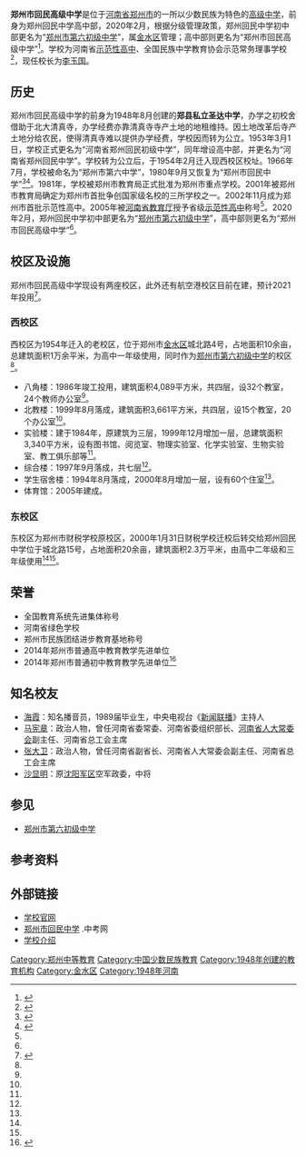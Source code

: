 {{Infobox School
| name           = 郑州市回民高级中学
| other_name     = 
| image          = 20210602 The gate of Zhengzhou Hui Nationality Middle School.jpg
| motto          = 
| established    = 1948年
| closed         = 
| type           = 公立[[少数民族|少数民族]][[高级中学|高级中学]]
| principal      = 
| area           = 
| telephone      = 0371-66316328
| address        = 西校区：[[河南省|河南省]][[郑州市|郑州市]]城北路4号<br />东校区：河南省郑州市城北路15号
| location       = {{coord|34|45|16.98|N|113|41|39.24|E|display=inline,title|region:CN}}
| website        = {{url|http://www.zzhz.net}}
}}

'''郑州市回民高级中学'''是位于[[河南省|河南省]][[郑州市|郑州市]]的一所以少数民族为特色的[[高级中学|高级中学]]，前身为郑州回民中学高中部，2020年2月，根据分级管理政策，郑州回民中学初中部更名为“[[郑州市第六初级中学|郑州市第六初级中学]]”，属[[金水区|金水区]]管理；高中部则更名为“郑州市回民高级中学”<ref name=intro>{{cite web |title=郑州市回民高级中学发展大事记 |url=http://www.zzhz.net/zjhz/lsyg/05/25411.shtml |website=郑州市回民高级中学 |accessdate=2021-06-06}}</ref>。学校为河南省[[示范性高中|示范性高中]]、全国民族中学教育协会示范常务理事学校<ref name="简介">{{cite web |url=http://www.zzhz.net/zjhz/xxgk/12/587.shtml |language= |title=回中简介 |publisher=郑州市回民中学 |date=2011-12-19 |accessdate= }}{{Dead link|date=2019年11月 |bot=InternetArchiveBot |fix-attempted=yes }}</ref>，现任校长为[[李玉国|李玉国]]。

== 历史 ==
郑州市回民高级中学的前身为1948年8月创建的'''郑县私立圣达中学'''，办学之初校舍借助于北大清真寺，办学经费亦靠清真寺寺产土地的地租维持。因土地改革后寺产土地分给农民，使得清真寺难以提供办学经费，学校因而转为公立。1953年3月1日，学校正式更名为“河南省郑州回民初级中学”，同年增设高中部，并更名为“河南省郑州回民中学”。学校转为公立后，于1954年2月迁入现西校区校址。1966年7月，学校被命名为“郑州市第六中学”，1980年9月又恢复为“郑州市回民中学”<ref name=xz>{{cite book |title=郑州市回民中学校志 1948-2002 |date=2004-12 |accessdate=2021-08-08}}</ref><ref >{{cite web |url=http://zz.zhongkao.com/e/20150305/54f7f27c24128.shtml |language= |title=走进名校：郑州市回民中学 |publisher=中考网 |date=2015-03-05 |accessdate= |archive-date=2016-03-04 |archive-url=https://web.archive.org/web/20160304130652/http://zz.zhongkao.com/e/20150305/54f7f27c24128.shtml |dead-url=no }}</ref>。1981年，学校被郑州市教育局正式批准为郑州市重点学校。2001年被郑州市教育局确定为郑州市首批争创国家级名校的三所学校之一。2002年11月成为郑州市首批示范性高中。2005年被[[河南省教育厅|河南省教育厅]]授予省级[[示范性高中|示范性高中]]称号<ref name=intro />。2020年2月，郑州回民中学初中部更名为“[[郑州市第六初级中学|郑州市第六初级中学]]”，高中部则更名为“郑州市回民高级中学”<ref name=intro />。

== 校区及设施 ==
郑州市回民高级中学现设有两座校区，此外还有航空港校区目前在建，预计2021年投用<ref>{{cite news |title=郑州市回民中学航空港校区项目举行奠基仪式 |url=http://www.zzhkgq.gov.cn/edudt/1172397.jhtml |accessdate=2021-06-06 |date=2019-11-15}}</ref>。

=== 西校区 ===
西校区为1954年迁入的老校区，位于郑州市[[金水区|金水区]]城北路4号，占地面积10余亩，总建筑面积1万余平米，为高中一年级使用，同时作为[[郑州市第六初级中学|郑州市第六初级中学]]的校区<ref name="简介"/>。
* 八角楼：1986年竣工投用，建筑面积4,089平方米，共四层，设32个教室，24个教师办公室<ref name=xz />。
* 北教楼：1999年8月落成，建筑面积3,661平方米，共四层，设15个教室，20个办公室<ref name=xz />。
* 实验楼：建于1984年，原建筑为三层，1999年12月增加一层，总建筑面积3,340平方米，设有图书馆、阅览室、物理实验室、化学实验室、生物实验室、教工俱乐部等<ref name=xz />。
* 综合楼：1997年9月落成，共七层<ref name=xz />。
* 学生宿舍楼：1994年8月落成，2000年8月增加一层，设有60个住室<ref name=xz />。
* 体育馆：2005年建成。

=== 东校区 ===
东校区为郑州市财税学校原校区，2000年1月31日财税学校迁校后转交给郑州回民中学位于城北路15号，占地面积20余亩，建筑面积2.3万平米，由高中二年级和三年级使用<ref name="简介"/><ref name=xz />。

== 荣誉 ==
*全国教育系统先进集体称号
*河南省绿色学校
*郑州市民族团结进步教育基地称号
*2014年郑州市普通高中教育教学先进单位
*2014年郑州市普通初中教育教学先进单位<ref>{{Cite web |url=http://www.zzhz.net/xxfc/index.shtml |title=学校荣誉 |access-date=2015-08-15 |archive-url=https://web.archive.org/web/20150516172309/http://zzhz.net/xxfc/index.shtml |archive-date=2015-05-16 |dead-url=yes }}</ref>

== 知名校友 ==
*[[海霞_(主播)|海霞]]：知名播音员，1989届毕业生，中央电视台《[[新闻联播|新闻联播]]》主持人
*[[马宪章|马宪章]]：政治人物，曾任河南省委常委、河南省委组织部长、[[河南省人大常委会|河南省人大常委会]]副主任、河南省总工会主席
*[[张大卫|张大卫]]：政治人物，曾任河南省副省长、河南省人大常委会副主任、河南省总工会主席
*[[沙显明|沙显明]]：原[[沈阳军区|沈阳军区]]空军政委，中将

== 参见 ==
* [[郑州市第六初级中学|郑州市第六初级中学]]

== 参考资料 ==
{{reflist}}

== 外部链接 ==
*[http://www.zzhz.net/ 学校官网] {{Wayback|url=http://www.zzhz.net/ |date=20150815003324 }}
*[http://zz.zhongkao.com/zdgz/gc/zzhz/ 郑州市回民中学] {{Wayback|url=http://zz.zhongkao.com/zdgz/gc/zzhz/ |date=20150924012518 }}.中考网
*[https://web.archive.org/web/20160304131835/http://www.hagaozhong.com/schools/6z.htm 学校介绍]

{{河南省示范性普通高级中学}}
{{DEFAULTSORT:}}
[[Category:郑州中等教育|Category:郑州中等教育]]
[[Category:中国少数民族教育|Category:中国少数民族教育]]
[[Category:1948年创建的教育机构|Category:1948年创建的教育机构]]
[[Category:金水区|Category:金水区]]
[[Category:1948年河南|Category:1948年河南]]